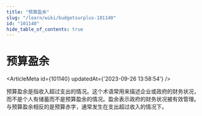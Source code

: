 ```yaml
---
title: "预算盈余"
slug: "/learn/wiki/budgetsurplus-101140"
id: "101140"
hide_table_of_contents: true
---
```



# 预算盈余

<ArticleMeta id={101140} updatedAt={'2023-09-26 13:58:54'} />
<div className='border-solid border-b border-t-0 my-4 border-[var(--ifm-color-gray-300)]' />

预算盈余是指收入超过支出的情况。这个术语常用来描述企业或政府的财务状况，而不是个人有储蓄而不是预算盈余的情况。盈余表示政府的财务状况被有效管理。与预算盈余相反的是预算赤字，通常发生在支出超过收入的情况下。
